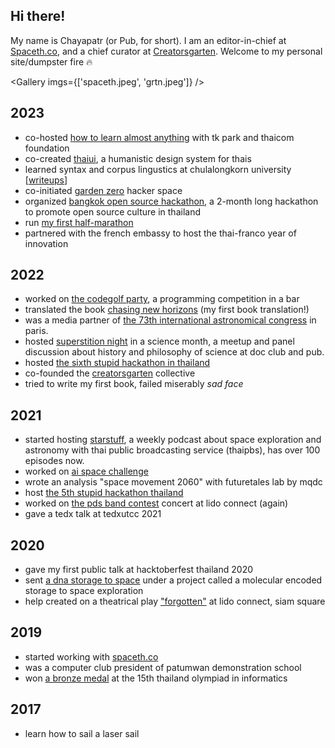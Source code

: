 ## Hi there!

My name is Chayapatr (or Pub, for short). I am an editor-in-chief at [Spaceth.co](/g/spaceth), and a chief curator at [Creatorsgarten](/g/creatorsgarten). Welcome to my personal site/dumpster fire 🔥

<Gallery imgs={['spaceth.jpeg', 'grtn.jpeg']} />

## 2023

- co-hosted [how to learn almost anything](https://www.eventpop.me/g/16060/learn) with tk park and thaicom foundation
- co-created [thaiui](/g/thaiui), a humanistic design system for thais
- learned syntax and corpus lingustics at chulalongkorn university [[writeups](/g/uni/ling)]
- co-initiated [garden zero](/g/g0) hacker space
- organized [bangkok open source hackathon](https://chayapatr.medium.com/บันทึก-bangkok-open-source-hackathon-6d76b6d7d090), a 2-month long hackathon to promote open source culture in thailand
- run [my first half-marathon](/g/run)
- partnered with the french embassy to host the thai-franco year of innovation

## 2022

- worked on [the codegolf party](https://creatorsgarten.org/event/golf1), a programming competition in a bar
- translated the book [chasing new horizons](https://www.matichon.co.th/news-monitor/news_3892944) (my first book translation!)
- was a media partner of [the 73th international astronomical congress](https://spaceth.co/iac-2022-paris/) in paris.
- hosted [superstition night](https://creatorsgarten.org/event/scisart) in a science month, a meetup and panel discussion about history and philosophy of science at doc club and pub.
- hosted [the sixth stupid hackathon in thailand](https://creatorsgarten.org/event/sht6)
- co-founded the [creatorsgarten](/g/creatorsgarten) collective
- tried to write my first book, failed miserably _sad face_

## 2021

- started hosting [starstuff](https://spaceth.co/category/podcast/starstuff/), a weekly podcast about space exploration and astronomy with thai public broadcasting service (thaipbs), has over 100 episodes now.
- worked on [ai space challenge](https://thematter.co/brief/163714/163714)
- wrote an analysis "space movement 2060" with futuretales lab by mqdc
- host [the 5th stupid hackathon thailand](https://stupid.hackathon.in.th/5/)
- worked on [the pds band contest](https://www.youtube.com/watch?v=R4MR2jVfOJI) concert at lido connect (again)
- gave a tedx talk at tedxutcc 2021

## 2020

- gave my first public talk at hacktoberfest thailand 2020
- sent [a dna storage to space](https://freaklab.org/projects/messe/) under a project called a molecular encoded storage to space exploration
- help created on a theatrical play ["forgotten"](https://chayapatr.medium.com/ไม่-forgotten-ในความทรงจำของเด็กมัธยมผู้สร้างละครเวที-87c9a7af2fb4) at lido connect, siam square

## 2019

- started working with [spaceth.co](/g/spaceth)
- was a computer club president of patumwan demonstration school
- won [a bronze medal](https://chayapatr.medium.com/cat-t-shirt-6-คอมพิวเตอร์โอลิมปิกระดับชาติ-toi15-การจัดบ้านแบบคอนมาริกับเรื่องอื่น-ๆ-c9edfda1de63) at the 15th thailand olympiad in informatics

## 2017

- learn how to sail a laser sail
